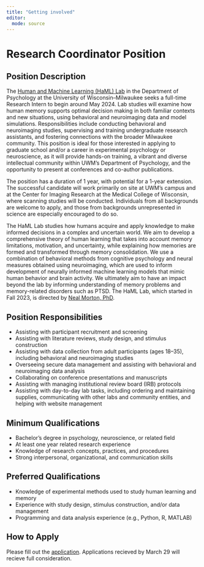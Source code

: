 ```yaml
---
title: "Getting involved"
editor: 
  mode: source
---
```


# Research Coordinator Position

## Position Description

The [Human and Machine Learning (HaML) Lab](https://hamllab.org) in the Department of Psychology at the University of Wisconsin–Milwaukee seeks a full-time Research Intern to begin around May 2024. Lab studies will examine how human memory supports optimal decision making in both familiar contexts and new situations, using behavioral and neuroimaging data and model simulations. Responsibilities include conducting behavioral and neuroimaging studies, supervising and training undergraduate research assistants, and fostering connections with the broader Milwaukee community. This position is ideal for those interested in applying to graduate school and/or a career in experimental psychology or neuroscience, as it will provide hands-on training, a vibrant and diverse intellectual community within UWM's Department of Psychology, and the opportunity to present at conferences and co-author publications.
 
The position has a duration of 1 year, with potential for a 1-year extension. The successful candidate will work primarily on site at UWM's campus and at the Center for Imaging Research at the Medical College of Wisconsin, where scanning studies will be conducted. Individuals from all backgrounds are welcome to apply, and those from backgrounds unrepresented in science are especially encouraged to do so.
 
The HaML Lab studies how humans acquire and apply knowledge to make informed decisions in a complex and uncertain world. We aim to develop a comprehensive theory of human learning that takes into account memory limitations, motivation, and uncertainty, while explaining how memories are formed and transformed through memory consolidation. We use a combination of behavioral methods from cognitive psychology and neural measures obtained using neuroimaging, which are used to inform development of neurally informed machine learning models that mimic human behavior and brain activity. We ultimately aim to have an impact beyond the lab by informing understanding of memory problems and memory-related disorders such as PTSD. The HaML Lab, which started in Fall 2023, is directed by [Neal Morton, PhD](people/nealmorton.html).

## Position Responsibilities

*	Assisting with participant recruitment and screening
*	Assisting with literature reviews, study design, and stimulus construction
*	Assisting with data collection from adult participants (ages 18–35), including behavioral and neuroimaging studies
*	Overseeing secure data management and assisting with behavioral and neuroimaging data analysis
*	Collaborating on conference presentations and manuscripts
*	Assisting with managing institutional review board (IRB) protocols
*	Assisting with day-to-day lab tasks, including ordering and maintaining supplies, communicating with other labs and community entities, and helping with website management

## Minimum Qualifications

*	Bachelor's degree in psychology, neuroscience, or related field
*	At least one year related research experience
*	Knowledge of research concepts, practices, and procedures
*	Strong interpersonal, organizational, and communication skills

## Preferred Qualifications

*	Knowledge of experimental methods used to study human learning and memory
*	Experience with study design, stimulus construction, and/or data management
*	Programming and data analysis experience (e.g., Python, R, MATLAB)

## How to Apply

Please fill out the [application](https://form.jotform.com/240724870401147). Applications recieved by March 29 will recieve full consideration.
